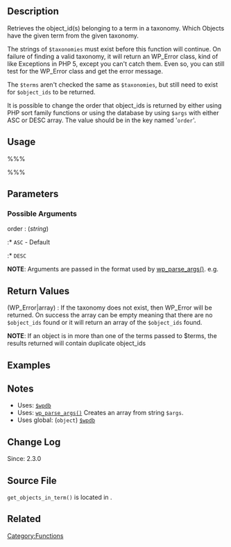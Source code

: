 {{Languages|
{{en|Function Reference/get objects in term}}
{{ja|関数リファレンス/get objects in term}}
}}

== Description ==
Retrieves the object_id(s) belonging to a term in a taxonomy.
Which Objects have the given term from the given taxonomy.

The strings of <tt>$taxonomies</tt> must exist before this function will continue. On failure of finding a valid taxonomy, it will return an WP_Error class, kind of like Exceptions in PHP 5, except you can't catch them. Even so, you can still test for the WP_Error class and get the error message. 

The <tt>$terms</tt> aren't checked the same as <tt>$taxonomies</tt>, but still need to exist for <tt>$object_ids</tt> to be returned. 

It is possible to change the order that object_ids is returned by either using PHP sort family functions or using the database by using <tt>$args</tt> with either ASC or DESC array. The value should be in the key named '<tt>order</tt>'.

== Usage ==
%%%<?php get_objects_in_term( $term_ids, $taxonomies, $args ) ?>%%%

== Parameters ==
{{Parameter|$term_ids|integer&#124;array|Term id or array of term ids of terms that will be used}}
{{Parameter|$taxonomies|string&#124;array|String of taxonomy name or Array of string values of taxonomy names}}
{{Parameter|$args|array|Change what is returned|optional|array()}}
===Possible Arguments===

; order : (''string'')
:* <tt>ASC</tt> - Default
:* <tt>DESC</tt>

'''NOTE''': Arguments are passed in the format used by [[Function_Reference/wp_parse_args|wp_parse_args()]]. e.g.

== Return Values ==
; (WP_Error&#124;array) : If the taxonomy does not exist, then WP_Error will be returned. On success the array can be empty meaning that there are no <tt>$object_ids</tt> found or it will return an array of the <tt>$object_ids</tt> found.

'''NOTE''': If an object is in more than one of the terms passed to $terms, the results returned will contain duplicate object_ids

== Examples ==
<!-- Need creative examples. Feel free to link to external examples. -->

== Notes ==
* Uses: [[Class Reference/wpdb|<tt>$wpdb</tt>]]
* Uses: [[Function_Reference/wp_parse_args|<tt>wp_parse_args()</tt>]] Creates an array from string <tt>$args</tt>.
* Uses global: (<tt>object</tt>) [[Class Reference/wpdb|<tt>$wpdb</tt>]]

== Change Log ==
Since: 2.3.0

== Source File ==
<tt>get_objects_in_term()</tt> is located in {{Trac|/wp-includes/taxonomy.php}}.

== Related ==
<!--
    To Do:
    Need to find related functions.
    Need to create groups of functions and create templates to add them to a page quickly.
    Some functions may be related to many groups of functions.
-->

{{Term Tags}}

{{Tag Footer}}

[[Category:Functions]]